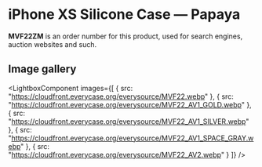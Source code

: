 
# iPhone XS Silicone Case — Papaya

<Callout type='info' emoji='👉🏻'>**MVF22ZM** is an order number for this product, used for search engines, auction websites and such.</Callout>

## Image gallery

<LightboxComponent
    images={[
      {
        src: "https://cloudfront.everycase.org/everysource/MVF22.webp"
      },
      {
        src: "https://cloudfront.everycase.org/everysource/MVF22_AV1_GOLD.webp"
      },
      {
        src: "https://cloudfront.everycase.org/everysource/MVF22_AV1_SILVER.webp"
      },
      {
        src: "https://cloudfront.everycase.org/everysource/MVF22_AV1_SPACE_GRAY.webp"
      },
      {
        src: "https://cloudfront.everycase.org/everysource/MVF22_AV2.webp"
      }
    ]}
  />
